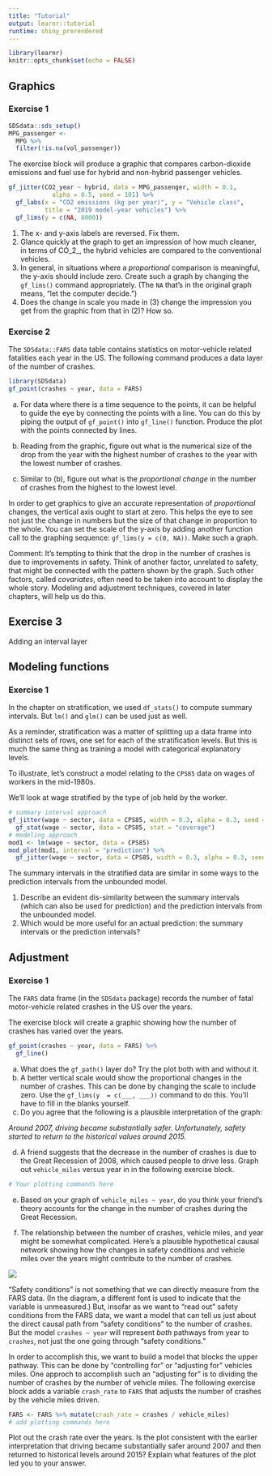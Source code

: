 ```yaml
---
title: "Tutorial"
output: learnr::tutorial
runtime: shiny_prerendered
---
```


```r
library(learnr)
knitr::opts_chunk$set(echo = FALSE)
```


## Graphics

### Exercise 1


```r
SDSdata::sds_setup()
MPG_passenger <- 
  MPG %>%
  filter(!is.na(vol_passenger)) 
```

The exercise block will produce a graphic that compares carbon-dioxide emissions and fuel use for hybrid and non-hybrid passenger vehicles. 


```r
gf_jitter(CO2_year ~ hybrid, data = MPG_passenger, width = 0.1, 
            alpha = 0.5, seed = 101) %>%
  gf_labs(x = "CO2 emissions (kg per year)", y = "Vehicle class", 
          title = "2019 model-year vehicles") %>%
  gf_lims(y = c(NA, 8000))
```

1. The x- and y-axis labels are reversed. Fix them.
2. Glance quickly at the graph to get an impression of how much cleaner, in terms of CO_2_, the hybrid vehicles are compared to the conventional vehicles. 
3. In general, in situations where a *proportional* comparison is meaningful, the y-axis should include zero. Create such a graph by changing the `gf_lims()` command appropriately. (The `NA` that's in the original graph means, "let the computer decide.")
4. Does the change in scale you made in (3) change the impression you get from the graphic from that in (2)? How so. 

### Exercise 2

The `SDSdata::FARS` data table contains statistics on motor-vehicle related fatalities each year in the US. The following command produces a data layer of the number of crashes.


```r
library(SDSdata)
gf_point(crashes ~ year, data = FARS)
```

a. For data where there is a time sequence to the points, it can be helpful to guide the eye by connecting the points with a line. You can do this by piping the output of `gf_point()` into `gf_line()` function. Produce the plot with the points connected by lines.

b. Reading from the graphic, figure out what is the numerical size of the drop from the year with the highest number of crashes to the year with the lowest number of crashes. 

c. Similar to (b), figure out what is the *proportional change* in the number of crashes from the highest to the lowest level.

In order to get graphics to give an accurate representation of *proportional* changes, the vertical axis ought to start at zero. This helps the eye to see not just the change in numbers but the size of that change in proportion to the whole. You can set the scale of the y-axis by adding another function call to the graphing sequence: `gf_lims(y = c(0, NA))`. Make such a graph.

Comment: It's tempting to think that the drop in the number of crashes is due to improvements in safety. Think of another factor, unrelated to safety, that might be connected with the pattern shown by the graph. Such other factors, called *covariates*, often need to be taken into account to display the whole story. Modeling and adjustment techniques, covered in later chapters, will help us do this.

## Exercise 3

Adding an interval layer

## Modeling functions

### Exercise 1

In the chapter on stratification, we used `df_stats()` to compute summary intervals. But `lm()` and `glm()` can be used just as well.

As a reminder, stratification was a matter of splitting up a data frame into distinct sets of rows, one set for each of the stratification levels. But this is much the same thing as training a model with categorical explanatory levels.

To illustrate, let's construct a model relating to the `CPS85` data on wages of workers in the mid-1980s.

We'll look at wage stratified by the type of job held by the worker.

```r
# summary interval approach
gf_jitter(wage ~ sector, data = CPS85, width = 0.3, alpha = 0.3, seed = 101) %>%
  gf_stat(wage ~ sector, data = CPS85, stat = "coverage")
# modeling approach
mod1 <- lm(wage ~ sector, data = CPS85)
mod_plot(mod1, interval = "prediction") %>%
  gf_jitter(wage ~ sector, data = CPS85, width = 0.3, alpha = 0.3, seed = 101)
```

The summary intervals in the stratified data are similar in some ways to the prediction intervals from the unbounded model. 

1. Describe an evident dis-similarity between the summary intervals (which can also be used for prediction) and the prediction intervals from the unbounded model. 
2. Which would be more useful for an actual prediction: the summary intervals or the prediction intervals?



## Adjustment

### Exercise 1

The `FARS` data frame (in the `SDSdata` package) records the number of fatal motor-vehicle related crashes in the US over the years. 

The exercise block will create a graphic showing how the number of crashes has varied over the years.

```r
gf_point(crashes ~ year, data = FARS) %>%
  gf_line() 
```

a. What does the `gf_path()` layer do? Try the plot both with and without it.
b. A better vertical scale would show the proportional changes in the number of crashes. This can be done by changing the scale to include zero. Use the `gf_lims(y  = c(___, ___))` command to do this. You'll have to fill in the blanks yourself. 
c. Do you agree that the following is a plausible interpretation of the graph:

*Around 2007, driving became substantially safer. Unfortunately, safety started to return to the historical values around 2015.*
 
d. A friend suggests that the decrease in the number of crashes is due to the Great Recession of 2008, which caused people to drive less. Graph out `vehicle_miles` versus year in in the following exercise block.

```r
# Your plotting commands here

```

e. Based on your graph of `vehicle_miles ~ year`, do you think your friend's theory accounts for the change in the number of crashes during the Great Recession.


f. The relationship between the number of crashes, vehicle miles, and year might be somewhat complicated. Here's a plausible hypothetical causal network showing how the changes in safety conditions and vehicle miles over the years might contribute to the number of crashes.

![](images/driving-safety.png)

"Safety conditions" is not something that we can directly measure from the FARS data. (In the diagram, a different font is used to indicate that the variable is unmeasured.) But, insofar as we want to "read out" safety conditions from the FARS data, we want a model that can tell us just about the direct causal path from "safety conditions" to the number of crashes. But the model `crashes ~ year` will represent *both* pathways from year to `crashes`, not just the one going through "safety conditions." 

In order to accomplish this, we want to build a model that blocks the upper pathway. This can be done by "controlling for" or "adjusting for" vehicles miles. One 
approch to accomplish such an "adjusting for" is to dividing the number of crashes by the number of vehicle miles.  The following exercise block adds a variable `crash_rate` to `FARS` that adjusts the number of crashes by the vehicle miles driven.

```r
FARS <- FARS %>% mutate(crash_rate = crashes / vehicle_miles)
# add plotting commands here

```
Plot out the crash rate over the years. Is the plot consistent with the earlier interpretation that driving became substantially safer around 2007 and then returned to historical levels around 2015? Explain what features of the plot led you  to your answer.


